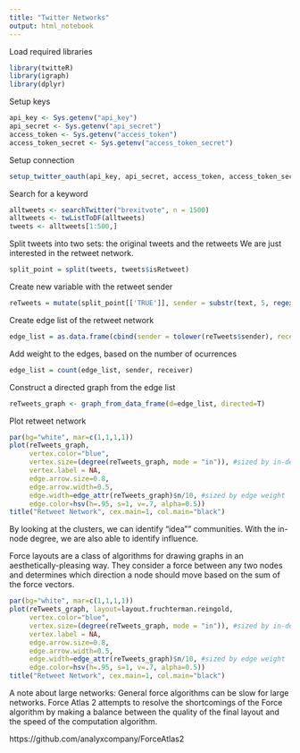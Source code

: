 ```yaml
---
title: "Twitter Networks"
output: html_notebook
---
```


Load required libraries
```r
library(twitteR)
library(igraph)
library(dplyr)
```

Setup keys
```r
api_key <- Sys.getenv("api_key")
api_secret <- Sys.getenv("api_secret")
access_token <- Sys.getenv("access_token")
access_token_secret <- Sys.getenv("access_token_secret")
```

Setup connection
```r
setup_twitter_oauth(api_key, api_secret, access_token, access_token_secret)
```

Search for a keyword
```r
alltweets <- searchTwitter("brexitvote", n = 1500)
alltweets <- twListToDF(alltweets)
tweets <- alltweets[1:500,]
```

Split tweets into two sets: the original tweets and the retweets
We are just interested in the retweet network.
```r
split_point = split(tweets, tweets$isRetweet)
```

Create new variable with the retweet sender
```r
reTweets = mutate(split_point[['TRUE']], sender = substr(text, 5, regexpr(':', text) - 1))
```

Create edge list of the retweet network
```r
edge_list = as.data.frame(cbind(sender = tolower(reTweets$sender), receiver = tolower(reTweets$screenName)))
```

Add weight to the edges, based on the number of ocurrences
```r
edge_list = count(edge_list, sender, receiver)
```

Construct a directed graph from the edge list
```r
reTweets_graph <- graph_from_data_frame(d=edge_list, directed=T)
```

Plot retweet network
```r
par(bg="white", mar=c(1,1,1,1))
plot(reTweets_graph, 
     vertex.color="blue",
     vertex.size=(degree(reTweets_graph, mode = "in")), #sized by in-degree centrality
     vertex.label = NA,
     edge.arrow.size=0.8,
     edge.arrow.width=0.5,
     edge.width=edge_attr(reTweets_graph)$n/10, #sized by edge weight
     edge.color=hsv(h=.95, s=1, v=.7, alpha=0.5))
title("Retweet Network", cex.main=1, col.main="black")
```

By looking at the clusters, we can identify "idea"" communities.
With the in-node degree, we are also able to identify influence.

Force layouts are a class of algorithms for drawing graphs in an aesthetically-pleasing way.
They consider a force between any two nodes and determines which direction a node should move based on the sum of the force vectors.

```r
par(bg="white", mar=c(1,1,1,1))
plot(reTweets_graph, layout=layout.fruchterman.reingold,
     vertex.color="blue",
     vertex.size=(degree(reTweets_graph, mode = "in")), #sized by in-degree centrality
     vertex.label = NA,
     edge.arrow.size=0.8,
     edge.arrow.width=0.5,
     edge.width=edge_attr(reTweets_graph)$n/10, #sized by edge weight
     edge.color=hsv(h=.95, s=1, v=.7, alpha=0.5))
title("Retweet Network", cex.main=1, col.main="black")

```

A note about large networks:
General force algorithms can be slow for large networks.
Force Atlas 2 attempts to resolve the shortcomings of the Force algorithm by making a balance between the quality of the final layout and the speed of the computation algorithm.

https://github.com/analyxcompany/ForceAtlas2
